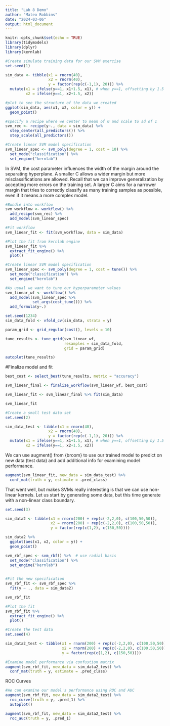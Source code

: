 ```yaml
---
title: "Lab 8 Demo"
author: "Mateo Robbins"
date: "2024-03-06"
output: html_document
---
```


```r
knitr::opts_chunk$set(echo = TRUE)
library(tidymodels)
library(dplyr)
library(kernlab)
```


```r
#Create simulate training data for our SVM exercise
set.seed(1)

sim_data <- tibble(x1 = rnorm(40),
                   x2 = rnorm(40),
                   y = factor(rep(c(-1,1), 20))) %>% 
  mutate(x1 = ifelse(y==1, x1+1.5, x1), # when y==1, offsetting by 1.5
         x2 = ifelse(y==1, x2+1.5, x2))
```

```r
#plot to see the structure of the data we created
ggplot(sim_data, aes(x1, x2, color = y)) +
  geom_point()

```

```r
#specify a recipe where we center to mean of 0 and scale to sd of 1
svm_rec <- recipe(y~., data = sim_data) %>% 
  step_center(all_predictors()) %>% 
  step_scale(all_predictors())

```

```r
#Create linear SVM model specification
svm_linear_spec <- svm_poly(degree = 1, cost = 10) %>% 
  set_mode("classification") %>% 
  set_engine("kernlab")

```

In SVM, the cost parameter influences the width of the margin around the separating hyperplane. A smaller C allows a wider margin but more misclassifications are allowed. Recall that we can improve  generalization by accepting more errors on the training set. A larger C aims for a narrower margin that tries to correctly classify as many training samples as possible, even if it means a more complex model.

```r
#Bundle into workflow
svm_workflow <- workflow() %>% 
  add_recipe(svm_rec) %>% 
  add_model(svm_linear_spec)
```

```r
#Fit workflow
svm_linear_fit <- fit(svm_workflow, data = sim_data)
```

```r
#Plot the fit from kernlab engine
svm_linear_fit %>% 
  extract_fit_engine() %>% 
  plot()

```

```r
#Create linear SVM model specification
svm_linear_spec <- svm_poly(degree = 1, cost = tune()) %>% 
  set_mode("classification") %>% 
  set_engine("kernlab")
```


```r
#As usual we want to tune our hyperparameter values
svm_linear_wf <- workflow() %>% 
  add_model(svm_linear_spec %>% 
            set_args(cost_tune())) %>% 
  add_formula(y~.)

set.seed(1234)
sim_data_fold <- vfold_cv(sim_data, strata = y)

param_grid <- grid_regular(cost(), levels = 10)

tune_results <- tune_grid(svm_linear_wf,
                          resamples = sim_data_fold,
                          grid = param_grid)

autoplot(tune_results)

```

#Finalize model and fit
```r
best_cost <- select_best(tune_results, metric = "accuracy")

svm_linear_final <- finalize_workflow(svm_linear_wf, best_cost)

svm_linear_fit <- svm_linear_final %>% fit(sim_data)

svm_linear_fit

```


```r
#Create a small test data set
set.seed(2)

sim_data_test <- tibble(x1 = rnorm(40),
                   x2 = rnorm(40),
                   y = factor(rep(c(-1,1), 20))) %>% 
  mutate(x1 = ifelse(y==1, x1+1.5, x1), # when y==1, offsetting by 1.5
         x2 = ifelse(y==1, x2+1.5, x2))

```

We can use augment() from {broom} to use our trained model to predict on new data (test data) and add additional info for examining model performance. 

```r
augment(svm_linear_fit, new_data = sim_data_test) %>% 
  conf_mat(truth = y, estimate = .pred_class)

```

That went well, but makes SVMs really interesting is that we can use non-linear kernels. Let us start by generating some data, but this time generate with a non-linear class boundary.

```r
set.seed(3)

sim_data2 <- tibble(x1 = rnorm(200) + rep(c(-2,2,0), c(100,50,50)),
                    x2 = rnorm(200) + rep(c(-2,2,0), c(100,50,50)),
                    y = factor(rep(c(1,2), c(150,50))))

sim_data2 %>% 
  ggplot(aes(x1, x2, color = y)) +
  geom_point()

```

```r
svm_rbf_spec <- svm_rbf() %>%  # use radial basis
  set_mode("classification") %>% 
  set_engine("kernlab")
  

```


```r
#Fit the new specification
svm_rbf_fit <- svm_rbf_spec %>% 
  fit(y ~ ., data = sim_data2)

svm_rbf_fit

```

```r
#Plot the fit
svm_rbf_fit %>% 
  extract_fit_engine() %>% 
  plot()

```

```r
#Create the test data
set.seed(4)

sim_data2_test <- tibble(x1 = rnorm(200) + rep(c(-2,2,0), c(100,50,50)),
                         x2 = rnorm(200) + rep(c(-2,2,0), c(100,50,50)),
                         y = factor(rep(c(1,2), c(150,50))))

```

```r
#Examine model performance via confustion matrix
augment(svm_rbf_fit, new_data = sim_data2_test) %>% 
  conf_mat(truth = y, estimate = .pred_class)

```

ROC Curves

```r
#We can examine our model's performance using ROC and AUC
augment(svm_rbf_fit, new_data = sim_data2_test) %>% 
  roc_curve(truth = y, .pred_1) %>% 
  autoplot()

```

```r
augment(svm_rbf_fit, new_data = sim_data2_test) %>% 
  roc_auc(truth = y, .pred_1)
```


